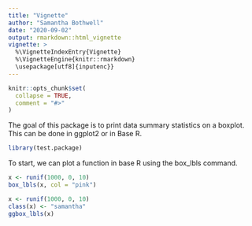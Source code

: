 ```yaml
---
title: "Vignette"
author: "Samantha Bothwell"
date: "2020-09-02"
output: rmarkdown::html_vignette
vignette: >
  %\VignetteIndexEntry{Vignette}
  %\VignetteEngine{knitr::rmarkdown}
  \usepackage[utf8]{inputenc}}
---
```


```r
knitr::opts_chunk$set(
  collapse = TRUE,
  comment = "#>"
)
```

The goal of this package is to print data summary statistics on a boxplot. This can be done in ggplot2 or in Base R. 

```r
library(test.package)
```

To start, we can plot a function in base R using the box_lbls command. 

```r
x <- runif(1000, 0, 10)
box_lbls(x, col = "pink")
```

```r
x <- runif(1000, 0, 10)
class(x) <- "samantha"
ggbox_lbls(x)
```
